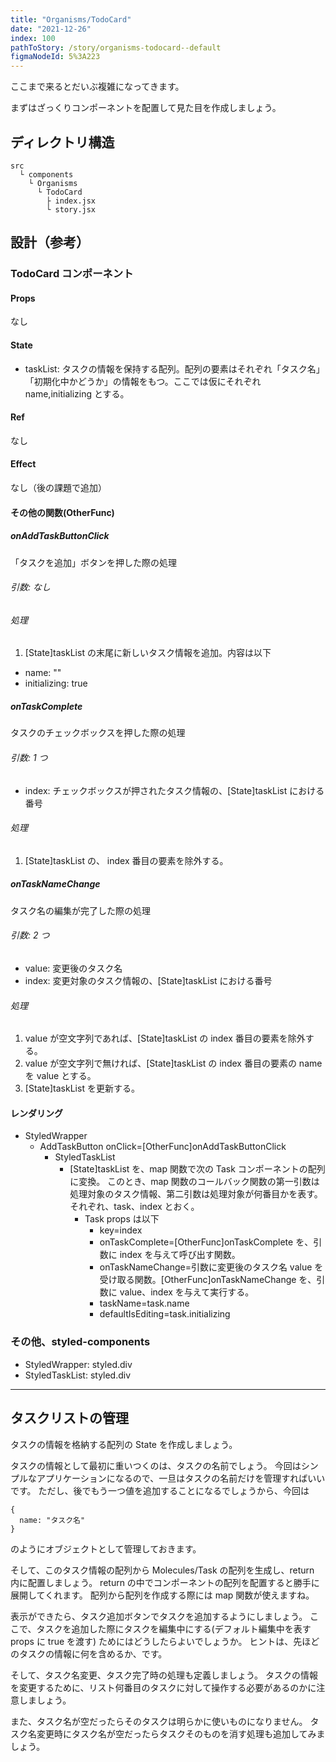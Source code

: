 ```yaml
---
title: "Organisms/TodoCard"
date: "2021-12-26"
index: 100
pathToStory: /story/organisms-todocard--default
figmaNodeId: 5%3A223
---
```


ここまで来るとだいぶ複雑になってきます。

まずはざっくりコンポーネントを配置して見た目を作成しましょう。

## ディレクトリ構造

```
src
  └ components
    └ Organisms
      └ TodoCard
        ├ index.jsx
        └ story.jsx
```

## 設計（参考）

### TodoCard コンポーネント

#### Props

なし

#### State

- taskList: タスクの情報を保持する配列。配列の要素はそれぞれ「タスク名」「初期化中かどうか」の情報をもつ。ここでは仮にそれぞれ name,initializing とする。

#### Ref

なし

#### Effect

なし（後の課題で追加）

#### その他の関数(OtherFunc)

##### onAddTaskButtonClick

「タスクを追加」ボタンを押した際の処理

###### 引数: なし

###### 処理

1. \[State\]taskList の末尾に新しいタスク情報を追加。内容は以下

- name: ""
- initializing: true

##### onTaskComplete

タスクのチェックボックスを押した際の処理

###### 引数: 1 つ

- index: チェックボックスが押されたタスク情報の、\[State\]taskList における番号

###### 処理

1. \[State\]taskList の、 index 番目の要素を除外する。

##### onTaskNameChange

タスク名の編集が完了した際の処理

###### 引数: 2 つ

- value: 変更後のタスク名
- index: 変更対象のタスク情報の、\[State\]taskList における番号

###### 処理

1. value が空文字列であれば、\[State\]taskList の index 番目の要素を除外する。
2. value が空文字列で無ければ、\[State\]taskList の index 番目の要素の name を value とする。
3. \[State\]taskList を更新する。

#### レンダリング

- StyledWrapper
  - AddTaskButton onClick=\[OtherFunc\]onAddTaskButtonClick
    - StyledTaskList
      - \[State\]taskList を、map 関数で次の Task コンポーネントの配列に変換。
        このとき、map 関数のコールバック関数の第一引数は処理対象のタスク情報、第二引数は処理対象が何番目かを表す。それぞれ、task、index とおく。
        - Task props は以下
          - key=index
          - onTaskComplete=\[OtherFunc\]onTaskComplete を、引数に index を与えて呼び出す関数。
          - onTaskNameChange=引数に変更後のタスク名 value を受け取る関数。\[OtherFunc\]onTaskNameChange を、引数に value、index を与えて実行する。
          - taskName=task.name
          - defaultIsEditing=task.initializing

### その他、styled-components

- StyledWrapper: styled.div
- StyledTaskList: styled.div

---

## タスクリストの管理

タスクの情報を格納する配列の State を作成しましょう。

タスクの情報として最初に重いつくのは、タスクの名前でしょう。
今回はシンプルなアプリケーションになるので、一旦はタスクの名前だけを管理すればいいです。
ただし、後でもう一つ値を追加することになるでしょうから、今回は

```
{
  name: "タスク名"
}
```

のようにオブジェクトとして管理しておきます。

そして、このタスク情報の配列から Molecules/Task の配列を生成し、return 内に配置しましょう。
return の中でコンポーネントの配列を配置すると勝手に展開してくれます。
配列から配列を作成する際には map 関数が使えますね。

表示ができたら、タスク追加ボタンでタスクを追加するようにしましょう。
ここで、タスクを追加した際にタスクを編集中にする(デフォルト編集中を表す props に true を渡す)
ためにはどうしたらよいでしょうか。
ヒントは、先ほどのタスクの情報に何を含めるか、です。

そして、タスク名変更、タスク完了時の処理も定義しましょう。
タスクの情報を変更するために、リスト何番目のタスクに対して操作する必要があるのかに注意しましょう。

また、タスク名が空だったらそのタスクは明らかに使いものになりません。
タスク名変更時にタスク名が空だったらタスクそのものを消す処理も追加してみましょう。
